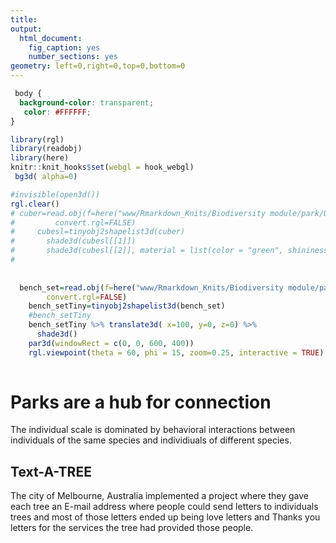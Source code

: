 ```yaml
---
title: 
output:
  html_document:
    fig_caption: yes
    number_sections: yes
geometry: left=0,right=0,top=0,bottom=0
---
```


```css
 body {
  background-color: transparent;
   color: #FFFFFF;
}
```

```r
library(rgl)
library(readobj)
library(here)
knitr::knit_hooks$set(webgl = hook_webgl)
 bg3d( alpha=0)

```


```r
#invisible(open3d())
rgl.clear()
# cuber=read.obj(f=here("www/Rmarkdown_Knits/Biodiversity module/park/Urban_Park_.obj"),
#         convert.rgl=FALSE)
#     cubesl=tinyobj2shapelist3d(cuber)
#       shade3d(cubesl[[1]])
#       shade3d(cubesl[[2]], material = list(color = "green", shininess = 1))
#       
       
       
  bench_set=read.obj(f=here("www/Rmarkdown_Knits/Biodiversity module/park/Urban_Park_.obj"),
        convert.rgl=FALSE)
    bench_setTiny=tinyobj2shapelist3d(bench_set)
    #bench_setTiny
    bench_setTiny %>% translate3d( x=100, y=0, z=0) %>%
      shade3d()
    par3d(windowRect = c(0, 0, 600, 400))
    rgl.viewpoint(theta = 60, phi = 15, zoom=0.25, interactive = TRUE)
       
```


# Parks are a hub for connection

The individual scale is dominated by behavioral interactions between individuals of the same species and individiuals of different species. 

## Text-A-TREE 

The city of Melbourne, Australia implemented a project where they gave each tree an E-mail address where people could send letters to individuals trees and most of those letters ended up being love letters and Thanks you letters for the services the tree had provided those people. 


